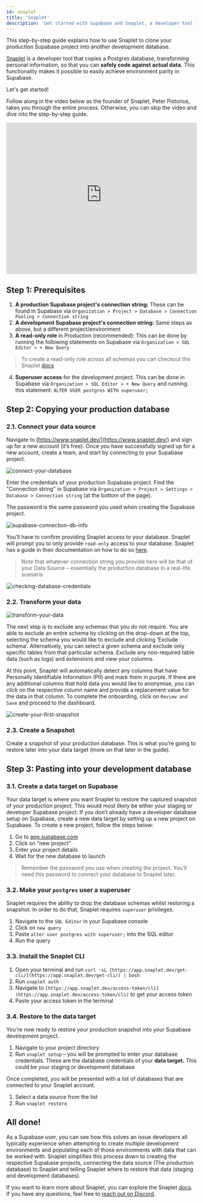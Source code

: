 ```yaml
---
id: snaplet
title: 'Snaplet'
description: 'Get started with Supabase and Snaplet, a developer tool for working with safe, versioned, up-to-date production-like data'
---
```


This step-by-step guide explains how to use Snaplet to clone your production Supabase project into another development database.

[Snaplet](https://snaplet.dev/) is a developer tool that copies a Postgres database, transforming personal information, so that you can **safely code against actual data.** This functionality makes it possible to easily achieve environment parity in Supabase.

Let's get started!

Follow along in the video below as the founder of Snaplet, Peter Pistorius, takes you through the entire process. Otherwise, you can skip the video and dive into the step-by-step guide.

<iframe
  src="https://www.youtube-nocookie.com/embed/oPtMMhdhEP4?rel=0"
  frameborder="0"
  allow="accelerometer; autoplay; encrypted-media; gyroscope; picture-in-picture; modestbranding; showinfo=0"
  allowfullscreen
  width="100%"
  height="400px"
></iframe>

## Step 1: Prerequisites

1. **A production Supabase project's connection string:** These can be found in Supabase via `Organization > Project > Database > Connection Pooling > Connection string`
2. **A development Supabase project's connection string:** Same steps as above, but a different project/environment
3. **A read-only role** in Production (recommended): This can be done by running the following statements on Supabase via `Organization > SQL Editor > + New Query`

> To create a read-only role across all schemas you can checkout the Snaplet [docs](https://docs.snaplet.dev/postgresql/create-read-only-role)

4. **Superuser access** for the development project. This can be done in Supabase via `Organization > SQL Editor > + New Query` and running this statement:
   `ALTER USER postgres WITH superuser;`

## Step 2: Copying your production database

### 2.1. Connect your data source

Navigate to [https://www.snaplet.dev/](https://www.snaplet.dev/) and sign up for a new account (it’s free). Once you have successfully signed up for a new account, create a team, and start by connecting to your Supabase project.

![connect-your-database](/img/guides/integrations/snaplet/connect-your-database.png)

Enter the credentials of your production Supabase project. Find the "Connection string" in Supabase via `Organization > Project > Settings > Database > Connection string` (at the bottom of the page).

The password is the same password you used when creating the Supabase project.

![supabase-connection-db-info](/img/guides/integrations/snaplet/supabase-connection-db-info.png)

You’ll have to confirm providing Snaplet access to your database. Snaplet will prompt you to only provide `read-only` access to your database. Snaplet has a guide in their documentation on how to do so [here](https://docs.snaplet.dev/postgresql/create-read-only-role).

> Note that whatever connection string you provide here will be that of your Data Source – essentially the production database in a real-life scenario

![checking-database-credentials](/img/guides/integrations/snaplet/checking-database-credentials.png)

### 2.2. Transform your data

![transform-your-data](/img/guides/integrations/snaplet/transform-your-data.png)

The next step is to exclude any schemas that you do not require. You are able to exclude an entire schema by clicking on the drop-down at the top, selecting the schema you would like to exclude and clicking ‘Exclude schema’. Alternatively, you can select a given schema and exclude only specific tables from that particular schema. Exclude any non-required table data (such as logs) and extensions and view your columns.

At this point, Snaplet will automatically detect any columns that have Personally Identifiable Information (PII) and mark them in purple. If there are any additional columns that hold data you would like to anonymise, you can click on the respective column name and provide a replacement value for the data in that column. To complete the onboarding, click on `Review and Save` and proceed to the dashboard.

![create-your-first-snapshot](/img/guides/integrations/snaplet/create-your-first-snapshot.png)

### 2.3. Create a Snapshot

Create a snapshot of your production database. This is what you’re going to restore later into your data target (more on that later in the guide).

## Step 3: Pasting into your development database

### 3.1. Create a data target on Supabase

Your data target is where you want Snaplet to restore the captured snapshot of your production project. This would most likely be either your staging or developer Supabase project. If you don’t already have a developer database setup on Supabase, create a new data target by setting up a new project on Supabase. To create a new project, follow the steps below:

1. Go to [app.supabase.com](https://app.supabase.com/)
2. Click on “new project”
3. Enter your project details
4. Wait for the new database to launch

> Remember the password you use when creating the project. You’ll need this password to connect your database to Snaplet later.

### 3.2. Make your `postgres` user a superuser

Snaplet requires the ability to drop the database schemas whilst restoring a snapshot. In order to do that, Snaplet requires `superuser` privileges.

1. Navigate to the `SQL Editor` in your Supabase console
2. Click on `new query`
3. Paste `alter user postgres with superuser;` into the SQL editor
4. Run the query

### 3.3. Install the Snaplet CLI

1. Open your terminal and run `curl -sL [https://app.snaplet.dev/get-cli/](https://app.snaplet.dev/get-cli/) | bash`
2. Run `snaplet auth`
3. Navigate to `[https://app.snaplet.dev/access-token/cli](https://app.snaplet.dev/access-token/cli)` to get your access token
4. Paste your access token in the terminal

### 3.4. Restore to the data target

You're now ready to restore your production snapshot into your Supabase development project.

1. Navigate to your project directory
2. Run `snaplet setup` – you will be prompted to enter your database credentials. These are the database credentials of your **data target.** This could be your staging or development database

Once completed, you will be presented with a list of databases that are connected to your Snaplet account.

1. Select a data source from the list
2. Run `snaplet restore`

## All done!

As a Supabase user, you can see how this solves an issue developers all typically experience when attempting to create multiple development environments and populating each of those environments with data that can be worked with. Snaplet simplifies this process down to creating the respective Supabase projects, connecting the data source (The production database) to Snaplet and telling Snaplet where to restore that data (staging and development databases).

If you want to learn more about Snaplet, you can explore the Snaplet [docs](https://docs.snaplet.dev/). If you have any questions, feel free to [reach out on Discord](https://discord.com/invite/6HUuajc866).
